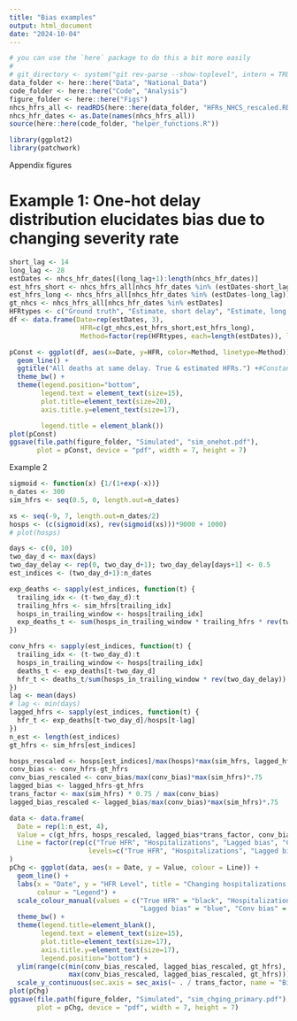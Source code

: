 ```yaml
---
title: "Bias examples"
output: html_document
date: "2024-10-04"
---
```


```r
# you can use the `here` package to do this a bit more easily
# 
# git_directory <- system("git rev-parse --show-toplevel", intern = TRUE)
data_folder <- here::here("Data", "National_Data")
code_folder <- here::here("Code", "Analysis")
figure_folder <- here::here("Figs")
nhcs_hfrs_all <- readRDS(here::here(data_folder, "HFRs_NHCS_rescaled.RData"))
nhcs_hfr_dates <- as.Date(names(nhcs_hfrs_all))
source(here::here(code_folder, "helper_functions.R"))

library(ggplot2)
library(patchwork)
```



########### Appendix figures

# Example 1: One-hot delay distribution elucidates bias due to changing severity rate

```r
short_lag <- 14
long_lag <- 28
estDates <- nhcs_hfr_dates[(long_lag+1):length(nhcs_hfr_dates)]
est_hfrs_short <- nhcs_hfrs_all[nhcs_hfr_dates %in% (estDates-short_lag)]
est_hfrs_long <- nhcs_hfrs_all[nhcs_hfr_dates %in% (estDates-long_lag)]
gt_nhcs <- nhcs_hfrs_all[nhcs_hfr_dates %in% estDates]
HFRtypes <- c("Ground truth", "Estimate, short delay", "Estimate, long delay")
df <- data.frame(Date=rep(estDates, 3),
                  HFR=c(gt_nhcs,est_hfrs_short,est_hfrs_long),
                  Method=factor(rep(HFRtypes, each=length(estDates)), levels=HFRtypes))

pConst <- ggplot(df, aes(x=Date, y=HFR, color=Method, linetype=Method)) + 
  geom_line() + 
  ggtitle("All deaths at same delay. True & estimated HFRs.") +#Constant Primary Incidence. 
  theme_bw() +
  theme(legend.position="bottom",
        legend.text = element_text(size=15),
        plot.title=element_text(size=20),
        axis.title.y=element_text(size=17),

        legend.title = element_blank())
plot(pConst)
ggsave(file.path(figure_folder, "Simulated", "sim_onehot.pdf"), 
       plot = pConst, device = "pdf", width = 7, height = 7) 

```

Example 2

```r
sigmoid <- function(x) {1/(1+exp(-x))}
n_dates <- 300
sim_hfrs <- seq(0.5, 0, length.out=n_dates)

xs <- seq(-9, 7, length.out=n_dates/2)
hosps <- (c(sigmoid(xs), rev(sigmoid(xs)))*9000 + 1000)
# plot(hosps)

days <- c(0, 10)
two_day_d <- max(days)
two_day_delay <- rep(0, two_day_d+1); two_day_delay[days+1] <- 0.5
est_indices <- (two_day_d+1):n_dates

exp_deaths <- sapply(est_indices, function(t) {
  trailing_idx <- (t-two_day_d):t
  trailing_hfrs <- sim_hfrs[trailing_idx]
  hosps_in_trailing_window <- hosps[trailing_idx]
  exp_deaths_t <- sum(hosps_in_trailing_window * trailing_hfrs * rev(two_day_delay))
})

conv_hfrs <- sapply(est_indices, function(t) {
  trailing_idx <- (t-two_day_d):t
  hosps_in_trailing_window <- hosps[trailing_idx]
  deaths_t <- exp_deaths[t-two_day_d]
  hfr_t <- deaths_t/sum(hosps_in_trailing_window * rev(two_day_delay))
})
lag <- mean(days)
# lag <- min(days)
lagged_hfrs <- sapply(est_indices, function(t) {
  hfr_t <- exp_deaths[t-two_day_d]/hosps[t-lag]
})
n_est <- length(est_indices)
gt_hfrs <- sim_hfrs[est_indices]

```


```r
hosps_rescaled <- hosps[est_indices]/max(hosps)*max(sim_hfrs, lagged_hfrs, conv_hfrs)*1.5 
conv_bias <- conv_hfrs-gt_hfrs
conv_bias_rescaled <- conv_bias/max(conv_bias)*max(sim_hfrs)*.75
lagged_bias <- lagged_hfrs-gt_hfrs
trans_factor <- max(sim_hfrs) * 0.75 / max(conv_bias)
lagged_bias_rescaled <- lagged_bias/max(conv_bias)*max(sim_hfrs)*.75

data <- data.frame(
  Date = rep(1:n_est, 4),
  Value = c(gt_hfrs, hosps_rescaled, lagged_bias*trans_factor, conv_bias*trans_factor),
  Line = factor(rep(c("True HFR", "Hospitalizations", "Lagged bias", "Conv bias"), each=n_est), 
                    levels=c("True HFR", "Hospitalizations", "Lagged bias", "Conv bias"))
)
pChg <- ggplot(data, aes(x = Date, y = Value, colour = Line)) +
  geom_line() +
  labs(x = "Date", y = "HFR Level", title = "Changing hospitalizations. True HFR and estimation bias.",
       colour = "Legend") +
  scale_colour_manual(values = c("True HFR" = "black", "Hospitalizations" = "green", 
                                 "Lagged bias" = "blue", "Conv bias" = "red")) +
  theme_bw() + 
  theme(legend.title=element_blank(), 
        legend.text = element_text(size=15),
        plot.title=element_text(size=17),
        axis.title.y=element_text(size=17),
        legend.position="bottom") +
  ylim(range(c(min(conv_bias_rescaled, lagged_bias_rescaled, gt_hfrs), 
               max(conv_bias_rescaled, lagged_bias_rescaled, gt_hfrs)))) +
  scale_y_continuous(sec.axis = sec_axis(~ . / trans_factor, name = "Bias Level"))
plot(pChg)
ggsave(file.path(figure_folder, "Simulated", "sim_chging_primary.pdf"), 
       plot = pChg, device = "pdf", width = 7, height = 7) 

```



